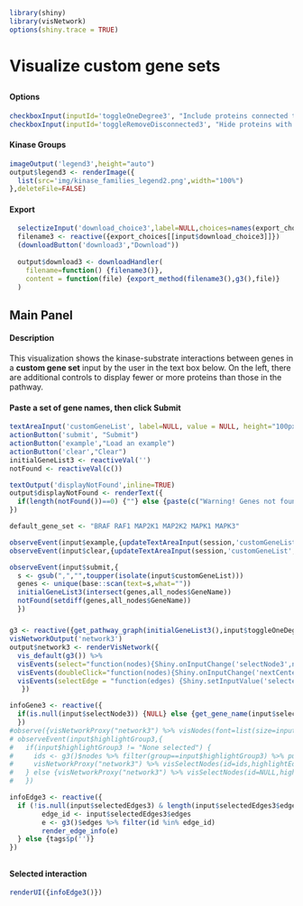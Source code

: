 ```r
library(shiny)
library(visNetwork)
options(shiny.trace = TRUE)
```
# Visualize custom gene sets
##  {.sidebar data-width="200"}
#### Options
```r
checkboxInput(inputId='toggleOneDegree3', "Include proteins connected to those in the gene set", value = FALSE)
checkboxInput(inputId='toggleRemoveDisconnected3', "Hide proteins with no known interactions in the gene set", value = TRUE)
```

#### Kinase Groups
```r
imageOutput('legend3',height="auto")
output$legend3 <- renderImage({
  list(src='img/kinase_families_legend2.png',width="100%")
},deleteFile=FALSE)
```
<!--
#### Highlight a group
```r
selectizeInput("highlightGroup3",label=NULL,choices=c("None selected",colors$Group),selected="None selected")
```
-->
<!--
#### Change font-size
``` r
sliderInput("fontSize3",label=NULL,min = 10, max = 50, value = 30)
```
-->
#### Export
```r
  selectizeInput('download_choice3',label=NULL,choices=names(export_choices))
  filename3 <- reactive({export_choices[[input$download_choice3]]})
  (downloadButton('download3',"Download"))
  
  output$download3 <- downloadHandler(
    filename=function() {filename3()},
    content = function(file) {export_method(filename3(),g3(),file)}
  )
```

## Main Panel
#### Description
This visualization shows the kinase-substrate interactions between genes in a <b>custom gene set</b> input by the user in the text box below. On the left, there are additional controls to display fewer or more proteins than those in the pathway.

#### Paste a set of gene names, then click Submit
```r


textAreaInput('customGeneList', label=NULL, value = NULL, height="100px",width = "98%")
actionButton('submit', "Submit")
actionButton('example',"Load an example")
actionButton('clear',"Clear")
initialGeneList3 <- reactiveVal('')
notFound <- reactiveVal(c())

textOutput('displayNotFound',inline=TRUE)
output$displayNotFound <- renderText({
  if(length(notFound())==0) {""} else {paste(c("Warning! Genes not found: ",notFound()))}
})

default_gene_set <- "BRAF RAF1 MAP2K1 MAP2K2 MAPK1 MAPK3"

observeEvent(input$example,{updateTextAreaInput(session,'customGeneList', value=paste(default_gene_set))})
observeEvent(input$clear,{updateTextAreaInput(session,'customGeneList', value="")})

observeEvent(input$submit,{
  s <- gsub(",","",toupper(isolate(input$customGeneList)))
  genes <- unique(base::scan(text=s,what=""))
  initialGeneList3(intersect(genes,all_nodes$GeneName))
  notFound(setdiff(genes,all_nodes$GeneName))
  })

```
##### {}
### {}
```r
g3 <- reactive({get_pathway_graph(initialGeneList3(),input$toggleOneDegree3,input$toggleRemoveDisconnected3)})
visNetworkOutput('network3')
output$network3 <- renderVisNetwork({
  vis_default(g3()) %>%
  visEvents(select="function(nodes){Shiny.onInputChange('selectNode3',nodes.nodes);}") %>%
  visEvents(doubleClick="function(nodes){Shiny.onInputChange('nextCenterNode',nodes.nodes)}") %>%
  visEvents(selectEdge = "function(edges) {Shiny.setInputValue('selectedEdges3', edges);}")
   })

infoGene3 <- reactive({
  if(is.null(input$selectNode3)) {NULL} else {get_gene_name(input$selectNode3)}
  })
#observe({visNetworkProxy("network3") %>% visNodes(font=list(size=input$fontSize3))})
# observeEvent(input$highlightGroup3,{
#   if(input$highlightGroup3 != "None selected") {
#     ids <- g3()$nodes %>% filter(group==input$highlightGroup3) %>% pull(id)
#     visNetworkProxy("network3") %>% visSelectNodes(id=ids,highlightEdges=F,clickEvent=T) 
#   } else {visNetworkProxy("network3") %>% visSelectNodes(id=NULL,highlightEdges=F,clickEvent=T)}
#   })

infoEdge3 <- reactive({
  if (!is.null(input$selectedEdges3) & length(input$selectedEdges3$edges)==1) {
        edge_id <- input$selectedEdges3$edges
        e <- g3()$edges %>% filter(id %in% edge_id)
        render_edge_info(e)
  } else {tags$p('')}
})

```

##  {data-width="200"}
#### Selected interaction
```r
renderUI({infoEdge3()})
```
